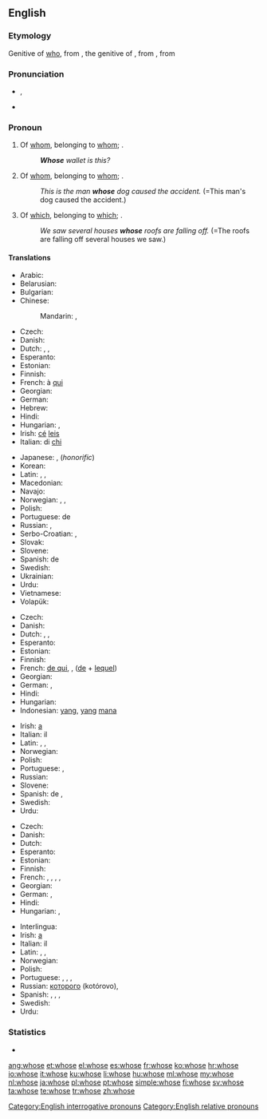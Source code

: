 ==English==

===Etymology===
Genitive of [[who]], from {{etyl|ang}} {{term|hwæs|lang=ang}}, the genitive of {{term|hwa|lang=ang}}, from {{etyl|gem-pro|en}} {{recons|hwaz|lang=gem-pro}}, from {{etyl|ine-pro|en}} {{recons|kʷis|lang=ine-pro}}

===Pronunciation===
* {{a|UK|US}} {{IPA|/huːz/}}, {{X-SAMPA|/hu:z/}}
*: {{audio|en-us-whose.ogg|Audio (US)}}
*: {{rhymes|uːz}}
* {{homophones|who's}}

===Pronoun===
{{en-pron}}

# Of [[whom]], belonging to [[whom]]; {{non-gloss definition|used as an interrogative pronoun}}.
#: '''''Whose''' wallet is this?''
# Of [[whom]], belonging to [[whom]]; {{non-gloss definition|used as a relative pronoun}}.
#: ''This is the man '''whose''' dog caused the accident.'' (=This man's dog caused the accident.)
# {{context|formerly|_|proscribed}} Of [[which]], belonging to [[which]]; {{non-gloss definition|used as a relative pronoun}}.
#: ''We saw several houses '''whose''' roofs are falling off.'' (=The roofs are falling off several houses we saw.)

====Translations====
{{trans-top|of whom (interrogative)}}
* Arabic: {{t-|ar|لمن|tr=líman}}
* Belarusian: {{t-|be|чый|tr=čyj}}
* Bulgarian: {{t-|bg|чий|tr=čij}}
* Chinese:
*: Mandarin: {{t-|cmn|誰|alt=誰的|sc=Hani}},  {{t-|cmn|谁|alt=谁的|tr=shuí de, shéi de|sc=Hani}}
* Czech: {{t+|cs|čí}}
* Danish: {{t+|da|hvis}}
* Dutch: {{t-|nl|van wie}}, {{t+|nl|wiens|m|n}}, {{t+|nl|wier|f-p}}
* Esperanto: {{t-|eo|kies}}
* Estonian: {{t-|et|kelle}}
* Finnish: {{t+|fi|kenen}}
* French: à [[qui]]
* Georgian: {{t+|ka|ვისი|sc=Geor}}
* German: {{t+|de|wessen}}
* Hebrew: {{t-SOP|he|[[של|שֶׁל]] [[מי|מִי]]|tr=shel mi}}
* Hindi: {{t-|hi|किसका|tr=kiskā}}
* Hungarian: {{t-|hu|kié}}, {{t+|hu|kinek}}
* Irish: [[cé#Irish|cé]] [[leis#Irish|leis]]
* Italian: di [[chi]]
{{trans-mid}}
* Japanese: {{t+|ja|誰|alt=誰の|tr=だれの, dáre-no}}, {{t-|ja|どなた|alt=どなたの|tr=dónata-no}} (''honorific'')
* Korean: {{t-|ko|누구의|tr=nugu-ui|sc=Hang}}
* Latin: {{t-|la|cuius|m|f|n}}, {{t-|la|quorum|m-p|n-p}}, {{t-|la|quarum|f-p}}
* Macedonian: {{t-|mk|чиј|tr=čij}}
* Navajo: {{tø|nv|háí bi-}}
* Norwegian: {{t-|no|hvem sin}}, {{t-|no|hvems}},  {{t+|no|hvis}}
* Polish: {{t+|pl|czyj}}
* Portuguese: de {{t+|pt|quem}}
* Russian: {{t+|ru|чей|tr=čej}}, {{t-|ru|чейный|tr=čéjnyj|sc=Cyrl}} {{qualifier|colloquial, considered substandard}}
* Serbo-Croatian: {{t-|sh|чији|alt=чѝјӣ|sc=Cyrl}},  {{t-|sh|čiji|alt=čìjī}}
* Slovak: {{t-|sk|čí}}
* Slovene: {{t+|sl|čigav|alt=čigáv}}
* Spanish: de {{t+|es|quién}}
* Swedish: {{t-|sv|vems}}
* Ukrainian: {{t-|uk|чий|tr=čyj}}
* Urdu: {{t-|ur|کس کا|tr=kis kā}}
* Vietnamese: {{t-|vi|của ai}}
* Volapük: {{t-|vo|kima}}
{{trans-bottom}}

{{trans-top|of whom (relative)}}
* Czech: {{t+|cs|jehož|m|n}} {{t+|cs|jejíž|f}} {{t+|cs|jejichž|p}}
* Danish: {{t+|da|hvis}}
* Dutch: {{t-|nl|van wie}}, {{t+|nl|wiens|m|n}}, {{t+|nl|wier|f-p}}
* Esperanto: {{t-|eo|kies}}
* Estonian: {{t-|et|kelle}}
* Finnish: {{t+|fi|jonka}}
* French: [[de qui]], {{t+|fr|dont}}, {{t+|fr|duquel}} ([[de]] + [[lequel]])
* Georgian: {{t-|ka|რომლის|sc=Geor}}
* German: {{t+|de|dessen|m|n}}, {{t+|de|deren|f-p}}
* Hindi: {{t-|hi|जिसका|tr=jiskā}}
* Hungarian: {{t-|hu|akinek}}
* Indonesian: [[yang]], [[yang]] [[mana]]
{{trans-mid}}
* Irish: [[a#Irish|a]] {{qualifier|indirect relative followed by resumptive possessive pronoun}}
* Italian: il {{t+|it|cui}}
* Latin: {{t-|la|cuius|m|f|n}}, {{t-|la|quorum|m-p|n-p}}, {{t-|la|quarum|f-p}}
* Norwegian: {{t+|no|hvis}}
* Polish: {{t+|pl|który|m}}
* Portuguese: {{t+|pt|cujo|m}}, {{t+|pt|cuja|f}}
* Russian: {{t+|ru|чей|tr=čej}}
* Slovene: {{t+|sl|čigar|alt=čígar}}
* Spanish: de {{t+|es|quien}}, {{t+|es|cuyo|m}}
* Swedish: {{t+|sv|vars}}
* Urdu: {{t-|ur|جس کا|tr=jis kā}}
{{trans-bottom}}

{{trans-top|of which (relative)}}
* Czech: {{t+|cs|jehož|m|n}} {{t+|cs|jejíž|f}} {{t+|cs|jejichž|p}}
* Danish: {{t+|da|hvis}}
* Dutch: {{t+|nl|waarvan}}
* Esperanto: {{t-|eo|kies}}
* Estonian: {{t+|et|mille}}
* Finnish: {{t+|fi|jonka}}
* French: {{t|fr|dont}}, {{t|fr|duquel|m}}, {{t|fr|de laquelle|f}}, {{t|fr|desquels|m-p}}, {{t|fr|desquelles|f-p}}
* Georgian: {{t-|ka|რომლის|sc=Geor}}
* German: {{t+|de|dessen|m|n}}, {{t+|de|deren|f-p}}
* Hindi: {{t-|hi|जिसका|tr=jiskā}}
* Hungarian: {{t-|hu|aminek}}, {{t-|hu|amelynek}}
{{trans-mid}}
* Interlingua: {{t-|ia|cuje}}
* Irish: [[a#Irish|a]] {{qualifier|indirect relative followed by resumptive possessive pronoun}}
* Italian: il {{t+|it|cui}}
* Latin: {{t-|la|cuius|m|f|n}}, {{t-|la|quorum|m-p|n-p}}, {{t-|la|quarum|f-p}}
* Norwegian: {{t+|no|hvis}}
* Polish: {{t+|pl|który|m}}
* Portuguese: {{t+|pt|cujo|m}}, {{t+|pt|cuja|f}}, {{t+|pt|cujos|m-p}}, {{t+|pt|cujas|f-p}}
* Russian: [[который|которого]] (kotórovo),{{t+|ru|чей|tr=čej}}
* Spanish: {{t+|es|cuyo|m}}, {{t-|es|cuya|f}}, {{t-|es|cuyos|p}}, {{t-|es|cuyas|f-p}}
* Swedish: {{t+|sv|vars}}
* Urdu: {{t-|ur|جس کا|tr=jis kā}}
{{trans-bottom}}

===Statistics===
* {{rank|woman|want|home|234|whose|words|given|hands}}

[[Category:English interrogative pronouns]]
[[Category:English relative pronouns]]

[[ang:whose]]
[[et:whose]]
[[el:whose]]
[[es:whose]]
[[fr:whose]]
[[ko:whose]]
[[hr:whose]]
[[io:whose]]
[[it:whose]]
[[ku:whose]]
[[li:whose]]
[[hu:whose]]
[[ml:whose]]
[[my:whose]]
[[nl:whose]]
[[ja:whose]]
[[pl:whose]]
[[pt:whose]]
[[simple:whose]]
[[fi:whose]]
[[sv:whose]]
[[ta:whose]]
[[te:whose]]
[[tr:whose]]
[[zh:whose]]